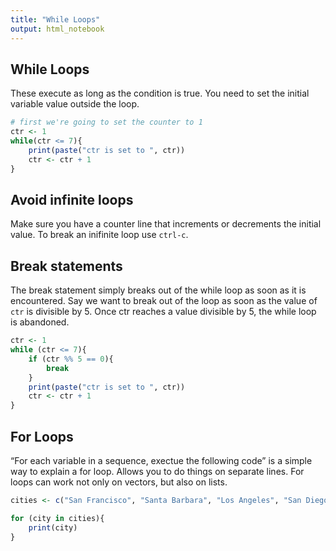 ```yaml
---
title: "While Loops"
output: html_notebook
---
```


## While Loops

These execute as long as the condition is true. You need to set the initial variable value outside the loop.

```r
# first we're going to set the counter to 1
ctr <- 1
while(ctr <= 7){
    print(paste("ctr is set to ", ctr))
    ctr <- ctr + 1
}
```


## Avoid infinite loops

Make sure you have a counter line that increments or decrements the initial value. To break an inifinite loop use `ctrl-c`.

## Break statements

The break statement simply breaks out of the while loop as soon as it is encountered. Say we want to break out of the loop as soon as the value of `ctr` is divisible by 5. Once ctr reaches a value divisible by 5, the while loop is abandoned.

```r
ctr <- 1
while (ctr <= 7){
    if (ctr %% 5 == 0){
        break
    }
    print(paste("ctr is set to ", ctr))
    ctr <- ctr + 1
}
```


## For Loops

"For each variable in a sequence, exectue the following code" is a simple way to explain a for loop. Allows you to do things on separate lines. For loops can work not only on vectors, but also on lists.

```r
cities <- c("San Francisco", "Santa Barbara", "Los Angeles", "San Diego")

for (city in cities){
    print(city)
}
```

